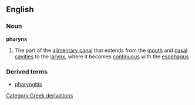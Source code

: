 ==English==
===Noun===
{{wikipedia}}
'''pharynx'''
#The part of the [[alimentary canal]] that extends from the [[mouth]] and [[nasal]] [[cavities]] to the [[larynx]], where it becomes [[continuous]] with the [[esophagus]]
===Derived terms===
*[[pharyngitis]]
[[Category:Greek derivations]]